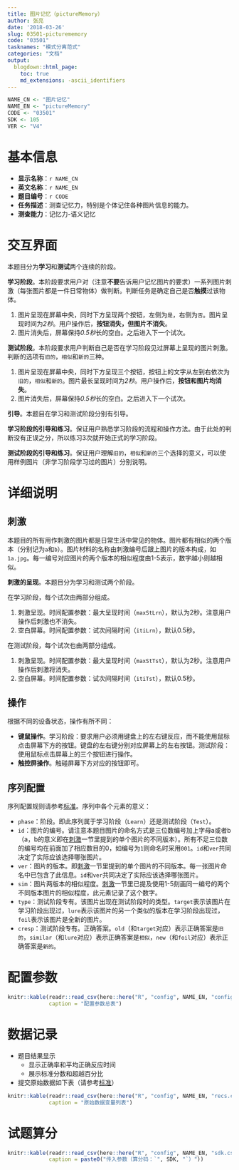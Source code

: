 ```yaml
---
title: 图片记忆（pictureMemory）
author: 张亮
date: '2018-03-26'
slug: 03501-picturememory
code: "03501"
tasknames: "模式分离范式"
categories: "文档"
output:
  blogdown::html_page:
    toc: true
    md_extensions: -ascii_identifiers
---
```


```r
NAME_CN <- "图片记忆"
NAME_EN <- "pictureMemory"
CODE <- "03501"
SDK <- 105
VER <- "V4"
```

# 基本信息

* **显示名称**：`r NAME_CN`
* **英文名称**：`r NAME_EN`
* **题目编号**：`r CODE`
* **任务描述**：测查记忆力，特别是个体记住各种图片信息的能力。
* **测查能力**：记忆力-语义记忆

# 交互界面

<!--本题目的交互方式需要修改-->

本题目分为**学习**和**测试**两个连续的阶段。

**学习阶段**。本阶段要求用户对（注意**不要**告诉用户记忆图片的要求）一系列图片刺激（每张图片都是一件日常物体）做判断。判断任务是确定自己是否**触摸**过该物体。

1. 图片呈现在屏幕中央，同时下方呈现两个按钮，左侧为`是`，右侧为`否`。图片呈现时间为*2秒*。用户操作后，**按钮消失，但图片不消失**。
1. 图片消失后，屏幕保持*0.5秒*长的空白。之后进入下一个试次。

**测试阶段**。本阶段要求用户判断自己是否在学习阶段见过屏幕上呈现的图片刺激。判断的选项有`旧的`，`相似`和`新的`三种。

1. 图片呈现在屏幕中央，同时下方呈现三个按钮，按钮上的文字从左到右依次为`旧的`，`相似`和`新的`。图片最长呈现时间为*2秒*。用户操作后，**按钮和图片均消失**。
1. 图片消失后，屏幕保持*0.5秒*长的空白。之后进入下一个试次。

**引导**。本题目在学习和测试阶段分别有引导。

**学习阶段的引导和练习**。保证用户熟悉学习阶段的流程和操作方法。由于此处的判断没有正误之分，所以练习3次就开始正式的学习阶段。

**测试阶段的引导和练习**。保证用户理解`旧的`，`相似`和`新的`三个选择的意义，可以使用样例图片（非学习阶段学习过的图片）分别说明。

# 详细说明

## 刺激

本题目的所有用作刺激的图片都是日常生活中常见的物体。图片都有相似的两个版本（分别记为`a`和`b`）。图片材料的名称由刺激编号后跟上图片的版本构成，如`1a.jpg`。每一编号对应图片的两个版本的相似程度由1-5表示，数字越小则越相似。

**刺激的呈现**。本题目分为学习和测试两个阶段。

在学习阶段，每个试次由两部分组成。

1. 刺激呈现。时间配置参数：最大呈现时间（`maxStLrn`），默认为2秒。注意用户操作后刺激也不消失。
1. 空白屏幕。时间配置参数：试次间隔时间（`itiLrn`），默认0.5秒。

在测试阶段，每个试次也由两部分组成。

1. 刺激呈现。时间配置参数：最大呈现时间（`maxStTst`），默认为2秒。注意用户操作后刺激将消失。
1. 空白屏幕。时间配置参数：试次间隔时间（`itiTst`），默认0.5秒。

## 操作

根据不同的设备状态，操作有所不同：

* **键鼠操作**。学习阶段：要求用户必须用键盘上的左右键反应，而不能使用鼠标点击屏幕下方的按钮。键盘的左右键分别对应屏幕上的左右按钮。测试阶段：使用鼠标点击屏幕上的三个按钮进行操作。
* **触控屏操作**。触碰屏幕下方对应的按钮即可。

## 序列配置

序列配置规则请参考[标准](`r blogdown::shortcode("relref", "standard")`)。序列中各个元素的意义：

* `phase`：阶段。即此序列属于学习阶段（`Learn`）还是测试阶段（`Test`）。
* `id`：图片的编号。请注意本题目图片的命名方式是三位数编号加上字母a或者b（a，b的意义即在[刺激][]一节里提到的单个图片的不同版本）。所有不足三位数的编号均在前面加了相应数目的0，如编号为`1`则命名时采用`001`。`id`和`ver`共同决定了实际应该选择哪张图片。
* `ver`：图片的版本。即[刺激][]一节里提到的单个图片的不同版本。每一张图片命名中已包含了此信息。`id`和`ver`共同决定了实际应该选择哪张图片。
* `sim`：图片两版本的相似程度。[刺激][]一节里已提及使用1-5刻画同一编号的两个不同版本图片的相似程度，此元素记录了这个数字。
* `type`：测试阶段专有。该图片出现在测试阶段时的类型。`target`表示该图片在学习阶段出现过，`lure`表示该图片的另一个类似的版本在学习阶段出现过，`foil`表示该图片是全新的图片。
* `cresp`：测试阶段专有。正确答案。`old`（和`target`对应）表示正确答案是`旧的`，`similar`（和`lure`对应）表示正确答案是`相似`，`new`（和`foil`对应）表示正确答案是`新的`。

# 配置参数

```r
knitr::kable(readr::read_csv(here::here("R", "config", NAME_EN, "configs.csv")),
             caption = "配置参数总表")
```

# 数据记录

* 题目结果显示
    + 显示正确率和平均正确反应时间
    + 展示标准分数和超越百分比
* 提交原始数据如下表（请参考[标准](`r blogdown::shortcode("relref", "standard")`)）

```r
knitr::kable(readr::read_csv(here::here("R", "config", NAME_EN, "recs.csv")),
             caption = "原始数据变量列表")
```

# 试题算分

```r
knitr::kable(readr::read_csv(here::here("R", "config", NAME_EN, "sdk.csv")),
             caption = paste0("传入参数（算分码：`", SDK, "`）"))
```
